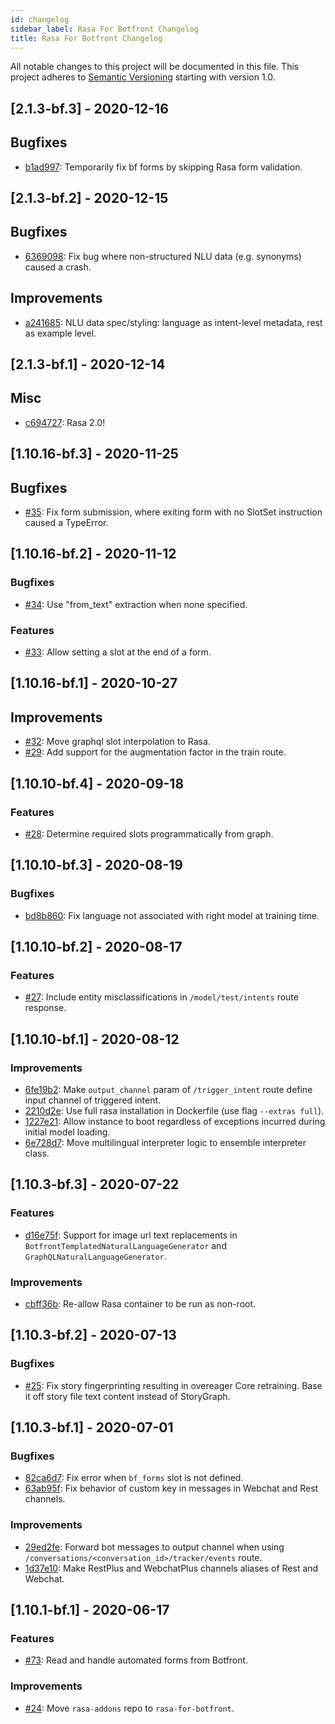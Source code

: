 ```yaml
---
id: changelog
sidebar_label: Rasa For Botfront Changelog
title: Rasa For Botfront Changelog
---
```


All notable changes to this project will be documented in this file.
This project adheres to [Semantic Versioning](https://semver.org/) starting with version 1.0.

<!-- You should **NOT** be adding new change log entries to this file, this
file is managed by ``towncrier``.

You **may** edit previous change logs to fix problems like typo corrections or such.
You can find more information on how to add a new change log entry at
https://github.com/RasaHQ/rasa/tree/master/changelog/ . -->

<!-- TOWNCRIER -->

## [2.1.3-bf.3] - 2020-12-16

## Bugfixes

- [b1ad997](https://github.com/botfront/rasa-for-botfront/commit/b1ad99753eff8dd914c5e1d0627f5aa1e5873c02): Temporarily fix bf forms by skipping Rasa form validation.

## [2.1.3-bf.2] - 2020-12-15

## Bugfixes

- [6369098](https://github.com/botfront/rasa-for-botfront/commit/636909871736b3c3685143764f6a7f86bc1a1fd1): Fix bug where non-structured NLU data (e.g. synonyms) caused a crash.

## Improvements

- [a241685](https://github.com/botfront/rasa-for-botfront/commit/a2416856e5eeb7eca25c4f03aaa570cb52e465db): NLU data spec/styling: language as intent-level metadata, rest as example level.

## [2.1.3-bf.1] - 2020-12-14

## Misc

- [c694727](https://github.com/botfront/rasa-for-botfront/commit/c694727bd4acca252f0716a5d58b8a9a1c2bdaf9): Rasa 2.0!

## [1.10.16-bf.3] - 2020-11-25

## Bugfixes

- [#35](https://github.com/botfront/rasa-for-botfront/pull/35): Fix form submission, where exiting form with no SlotSet instruction caused a TypeError.

## [1.10.16-bf.2] - 2020-11-12

### Bugfixes

- [#34](https://github.com/botfront/rasa-for-botfront/pull/34): Use "from_text" extraction when none specified.

### Features

- [#33](https://github.com/botfront/rasa-for-botfront/pull/33): Allow setting a slot at the end of a form.

## [1.10.16-bf.1] - 2020-10-27

## Improvements

- [#32](https://github.com/botfront/rasa-for-botfront/pull/32): Move graphql slot interpolation to Rasa.
- [#29](https://github.com/botfront/rasa-for-botfront/pull/29): Add support for the augmentation factor in the train route.

## [1.10.10-bf.4] - 2020-09-18

### Features

- [#28](https://github.com/botfront/rasa-for-botfront/pull/28): Determine required slots programmatically from graph.

## [1.10.10-bf.3] - 2020-08-19

### Bugfixes

- [bd8b860](https://github.com/botfront/rasa-for-botfront/commit/bd8b860c0435b52c0d391816e9a71d18e9c12ef4): Fix language not associated with right model at training time.

## [1.10.10-bf.2] - 2020-08-17

### Features

- [#27](https://github.com/botfront/rasa-for-botfront/pull/27): Include entity misclassifications in `/model/test/intents` route response.

## [1.10.10-bf.1] - 2020-08-12

### Improvements

- [6fe19b2](https://github.com/botfront/rasa-for-botfront/commit/6fe19b21d489d9b6468951ba5310799fe3daf8ba): Make `output_channel` param of `/trigger_intent` route define input channel of triggered intent.
- [2210d2e](https://github.com/botfront/rasa-for-botfront/commit/2210d2e8db38a47991f7f202da6c01df2b4edf27): Use full rasa installation in Dockerfile (use flag `--extras full`).
- [1227e21](https://github.com/botfront/rasa-for-botfront/commit/1227e2171eabeed7818639318a2e4cca348ffc31): Allow instance to boot regardless of exceptions incurred during initial model loading.
- [6e728d7](https://github.com/botfront/rasa-for-botfront/commit/6e728d74b92dd0bd98fae63bd6d3e4e989b80c66): Move multilingual interpreter logic to ensemble interpreter class.

## [1.10.3-bf.3] - 2020-07-22

### Features

- [d16e75f](https://github.com/botfront/rasa-for-botfront/commit/d16e75fc1b4461bcdc1168ea7a16bf322f977ca7): Support for image url text replacements in `BotfrontTemplatedNaturalLanguageGenerator` and `GraphQLNaturalLanguageGenerator`.

### Improvements
- [cbff36b](https://github.com/botfront/rasa-for-botfront/commit/cbff36b7704baecda63720473456777daad968a5): Re-allow Rasa container to be run as non-root.

## [1.10.3-bf.2] - 2020-07-13

### Bugfixes

- [#25](https://github.com/botfront/rasa-for-botfront/pull/25): Fix story fingerprinting resulting in overeager Core retraining. Base it off story file text content instead of StoryGraph.

## [1.10.3-bf.1] - 2020-07-01

### Bugfixes

- [82ca6d7](https://github.com/botfront/rasa-for-botfront/commit/82ca6d797d2c8ce4100bc026a6e7c29abce38a7d): Fix error when `bf_forms` slot is not defined.
- [63ab95f](https://github.com/botfront/rasa-for-botfront/commit/63ab95f76df9af451d352f044817e9682488253b): Fix behavior of custom key in messages in Webchat and Rest channels.

### Improvements

- [29ed2fe](https://github.com/botfront/rasa-for-botfront/commit/29ed2fe14c017c065dbed5901a2ce438c28790c3): Forward bot messages to output channel when using `/conversations/<conversation_id>/tracker/events` route.
- [1d37e10](https://github.com/botfront/rasa-for-botfront/commit/1d37e1032c9f1a0796b3b0576754bf459aed71ec): Make RestPlus and WebchatPlus channels aliases of Rest and Webchat.

## [1.10.1-bf.1] - 2020-06-17

### Features

- [#73](https://github.com/botfront/rasa-for-botfront/pull/23): Read and handle automated forms from Botfront.

### Improvements

- [#24](https://github.com/botfront/rasa-for-botfront/pull/24): Move `rasa-addons` repo to `rasa-for-botfront`.
